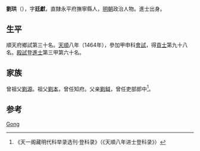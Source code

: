 {{Otheruses|other=名为刘珙的其他人物|刘珙}}

'''劉珙'''（{{bd|1440年||？}}），字'''廷獻'''，直隸永平府撫寧縣人，[[明朝|明朝]]政治人物。進士出身。

== 生平 ==
順天府鄉試第三十名。[[天顺_(明朝)|天順]]八年（1464年），參加甲申科[[會試|會試]]，得[[貢士|貢士]]第九十八名。[[殿試|殿試]]登[[進士|進士]]第三甲第六十名。

== 家族 ==
曾祖父[[劉源|劉源]]。祖父[[劉本|劉本]]，曾任知府。父亲[[劉鉞|劉鉞]]，曾任吏部郎中<ref>《天一阁藏明代科举录选刊·登科录》（《天順八年进士登科录》）</ref>。

== 参考 ==
{{reflist}}

{{天順八年甲申科殿試金榜}}

{{Authority control}}
{{DEFAULTSORT:Liu刘}}
[[Category:刘姓|Gong]]

{{明朝人物小作品}}